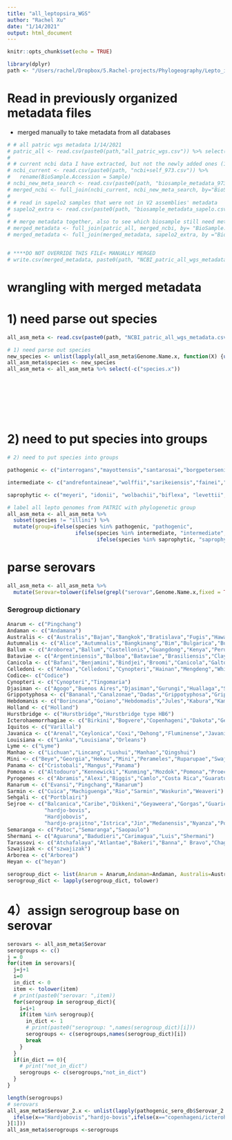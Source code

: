 ```yaml
---
title: "all_leptopsira_WGS"
author: "Rachel Xu"
date: "1/14/2021"
output: html_document
---
```


```r
knitr::opts_chunk$set(echo = TRUE)
```


```r
library(dplyr)
path <- "/Users/rachel/Dropbox/5.Rachel-projects/Phylogeography/Lepto_information_V3/assemblies/"

```

# Read in previously organized metadata files
- merged manually to take metadata from all databases
```r
# # all patric wgs metadata 1/14/2021
# patric_all <- read.csv(paste0(path,"all_patric_wgs.csv")) %>% select(c("Genome.Name",	"Serovar",		"BioSample.Accession",	"Sequencing.Centers",	"Sequencing.Platform",	"Sequencing.Depth",	"GC.Content",	"Isolation.Source",	"Isolation.Country",	"Geographic.Location",	"Host.Name",	"Collection.Date",	"species",	"group",))
# 
# # current ncbi data I have extracted, but not the newly added ones (1/14/2021)
# ncbi_current <- read.csv(paste0(path, "ncbi+self_973.csv")) %>% 
#   rename(BioSample.Accession = Sample)
# ncbi_new_meta_search <- read.csv(paste0(path, "biosample_metadata_973.csv"))
# merged_ncbi <- full_join(ncbi_current, ncbi_new_meta_search, by="BioSample.Accession")
# 
# # read in sapelo2 samples that were not in V2 assemblies' metadata
# sapelo2_extra <- read.csv(paste0(path, "biosample_metadata_sapelo.csv"))
# 
# # merge metadata together, also to see which biosample still need metadata 
# merged_metadata <- full_join(patric_all, merged_ncbi, by= "BioSample.Accession")
# merged_metadata <- full_join(merged_metadata, sapelo2_extra, by ="BioSample.Accession")


# ****DO NOT OVERRIDE THIS FILE< MANUALLY MERGED
# write.csv(merged_metadata, paste0(path, "NCBI_patric_all_wgs_metadata.csv"))

```


# wrangling with merged metadata 

# 1) need parse out species
```r

all_asm_meta <- read.csv(paste0(path, "NCBI_patric_all_wgs_metadata.csv"))

# 1) need parse out species
new_species <- unlist(lapply(all_asm_meta$Genome.Name.x, function(X) {unlist(strsplit(X, " " ))[2]}))
all_asm_meta$species <- new_species
all_asm_meta <- all_asm_meta %>% select(-c("species.x"))









```

# 2) need to put species into groups
```r

# 2) need to put species into groups

pathogenic <- c("interrogans","mayottensis","santarosai","borgpetersenii","dzianensis","alstonii", "adleri","noguchii", "kirschneri", "barantonii", "weilii","putramalaysiae","alexanderi","gomenensis","kmetyi","yasudae","elllisii","adleri","stimsonii","kmetyi", "alstoni")

intermediate <- c("andrefontaineae","wolffii","sarikeiensis","fainei","selangorensis","inadai","dzoumogneensis","fluminis","licerasiae","koniamboensis","fletcheri","langatensis","semungkisensis","perolatii","neocaledonica","haakeii","saintgironsiae","hartskeerlii","johnsonii","venezuelensis", "broomii")

saprophytic <- c("meyeri", "idonii", "wolbachii","biflexa", "levettii", "brenneri", "ilyithenensis", "bandrabouensis", "bouyouniensis", "mtsangambouensis", "jelokensis", "congkakensis", "kemamanensis", "ognonensis", "perdikensis", "montravelensis", "bourretii", "noumeaensis", "kanakyensis", "vanthielii")

# label all lepto genomes from PATRIC with phylogenetic group              
all_asm_meta <- all_asm_meta %>% 
  subset(species != "illini") %>% 
  mutate(group=ifelse(species %in% pathogenic, "pathogenic", 
                      ifelse(species %in% intermediate, "intermediate", 
                             ifelse(species %in% saprophytic, "saprophytic", "unknown")))) 

```


# parse serovars
```r

all_asm_meta <- all_asm_meta %>%
  mutate(Serovar=tolower(ifelse(grepl("serovar",Genome.Name.x,fixed = TRUE), unlist(lapply(Genome.Name.x,function(x) {unlist(strsplit(x," "))[match("serovar", unlist(strsplit(x," ")))+1]})), Serovar.x)))  

```

### Serogroup dictionary
```r

Anarum <- c("Pingchang")
Andaman <- c("Andamana")
Australis <- c("Australis","Bajan","Bangkok","Bratislava","Fugis","Hawain","Jalna","Lora","Muenchen","Nicaragua","Peruviana","Pina","Ramisi","Rushan","Soteropolitana")
Autumnalis <- c("Alice","Autumnalis","Bangkinang","Bim","Bulgarica","Butembo","Carlos","Erinaceiauriti","Fortbragg","Lambwe","Mooris","Mujunkumi","Nanla","Rachmati","Srebarna","Sumatrana","Weerasinghe")
Ballum <- c("Aroborea","Ballum","Castellonis","Guangdong","Kenya","Peru","Sichuan")
Bataviae <- c("Argentiniensis","Balboa","Bataviae","Brasiliensis","Claytoni","Djatzi","Kobbe","Losbanos","Paidjan","Rioja","Santarosa","Waimea")
Canicola <- c("Bafani","Benjamini","Bindjei","Broomi","Canicola","Galtoni","Jonsis","Kamituga","Kuwait","Malaya","Manilae","Portlandvere","Qunjian","Schueffneri","Sumneri")
Celledoni <- c("Anhoa","Celledoni","Cynopteri","Hainan","Mengdeng","Whitcombi")
Codice<- c("Codice")
Cynopteri <- c("Cynopteri","Tingomaria")
Djasiman <- c("Agogo","Buenos Aires","Djasiman","Gurungi","Huallaga","Sentot")
Grippotyphosa <- c("Bananal","Canalzonae","Dadas","Grippotyphosa","Grippotyphosa Type Duyster","Grippotyphosa Type Moskva","Honghe","Huanuco","Liangguang","Linhai","Muelleri","Ratnapura","Valbuzzi","Vanderhoedeni")
Hebdomanis <- c("Borincana","Goiano","Hebdomadis","Jules","Kabura","Kambale","Kremastos","Manzhuang","Maru","Medanensis","Nanding","Nona","Sanmartini","Worsfoldi")
Holland <- c("Holland")
Hurstbridge <- c("Hurstbridge","Hurstbridge type HB6")
Icterohaemorrhagiae <- c("Birkini","Bogvere","Copenhageni","Dakota","Gem","Hongchon","Honghe","Hualin","Icterohaemorrhagiae","Lai","Lai Type Langkawi","Liangshan","Mankarso","Monymusk","Mwogolo","Naam","Nanxi","Ndahambukuje","Ndambari","Smithi","Sokoine","Tonkini","Yeoncheon", "copenhageni/icterohaemorrhagiae")
Iquitos <- c("Varillal")
Javanica <- c("Arenal","Ceylonica","Coxi","Dehong","Fluminense","Javanica","Kalimantani","Mengla","Mengma","Mengrum","Menoni","Menrun","Poi","Sofia","Sorexjalna","Vargonicas","Yaan","Zhenkang")
Louisiana <- c("Lanka","Louisiana","Orleans")
Lyme <- c("Lyme")
Manhao <- c("Lichuan","Lincang","Lushui","Manhao","Qingshui")
Mini <- c("Beye","Georgia","Hekou","Mini","Perameles","Ruparupae","Swajizak","Tabaquite","Yunnan")
Panama <- c("Cristobali","Mangus","Panama")
Pomona <- c("Altodouro","Kennewicki","Kunming","Mozdok","Pomona","Proechimys","Tropica","Tsaratsovo")
Pyrogenes <- c("Abramis","Alexi","Biggis","Camlo","Costa Rica","Guaratuba","Hamptoni","Kwale","Manilae","Menglian","Myocastoris","Nigeria","Princestown","Pyrogenes","Robinsoni","Varela","Zanoni")
Ranarum <- c("Evansi","Pingchang","Ranarum")
Sarmin <- c("Cuica","Machiguenga","Rio","Sarmin","Waskurin","Weaveri")
Sehgali <- c("Portblairi")
Sejroe <- c("Balcanica","Caribe","Dikkeni","Geyaweera","Gorgas","Guaricura","Haemolytica","Hardjo","Hardjo type Bovis","Hardjo type Prajitno",
            "hardjo-bovis",
            "Hardjobovis",
            "hardjo-prajitno","Istrica","Jin","Medanensis","Nyanza","Polonica","Recreo","Ricardi","Roumanica","Saxkoebing","Sejroe","Trinidad","Unipertama","Wolffi")
Semaranga <- c("Patoc","Semaranga","Saopaulo")
Shermani <- c("Aguaruna","Badudieri","Carimagua","Luis","Shermani")
Tarassovi <- c("Atchafalaya","Atlantae","Bakeri","Banna"," Bravo","Chagres","Corredores","Darien","Gatuni","Gengma","Guidae","Kanana","Kaup","Kisuba","Langati","Malaysia","Mengpeng","Mogden","Moldaviae","Navet","Ningxia","Rama","Sulzerae","Tarassovi","Topaz","Tunis","Vughia","Yunxian")
Szwajizak <- c("szwajizak")
Arborea <- c("Arborea")
Heyan <- c("heyan")

serogroup_dict <- list(Anarum = Anarum,Andaman=Andaman, Australis=Australis,Autumnalis=Autumnalis,Ballum=Ballum,Bataviae=Bataviae, Canicola=Canicola,Celledoni=Celledoni,Codice=Codice,Cynopteri=Cynopteri,Djasiman=Djasiman,Grippotyphosa=Grippotyphosa,Hebdomanis=Hebdomanis,Holland=Holland,Hurstbridge=Hurstbridge,Icterohaemorrhagiae=Icterohaemorrhagiae,Iquitos=Iquitos,Javanica=Javanica,Louisiana=Louisiana,Lyme=Lyme,Manhao=Manhao,Mini=Mini,Panama=Panama,Pomona=Pomona,Pyrogenes=Pyrogenes,Ranarum=Ranarum,Sarmin=Sarmin,Sehgali=Sehgali,Sejroe=Sejroe,Semaranga=Semaranga,Shermani=Shermani,Tarassovi=Tarassovi,Szwajizak=Szwajizak, Arborea=Arborea,  Heyan = Heyan)
serogroup_dict <- lapply(serogroup_dict, tolower)


```


# 4）assign serogroup base on serovar
```r
serovars <- all_asm_meta$Serovar 
serogroups <- c()
j = 0
for(item in serovars){
  j=j+1
  i=0
  in_dict <- 0
  item <- tolower(item)
  # print(paste0("serovar: ",item))
  for(serogroup in serogroup_dict){
    i=i+1
    if(item %in% serogroup){
      in_dict <- 1
      # print(paste0("serogroup: ",names(serogroup_dict)[i]))
      serogroups <- c(serogroups,names(serogroup_dict)[i])
      break
    }
  }
  if(in_dict == 0){
    # print("not_in_dict")
    serogroups <- c(serogroups,"not_in_dict")
  }
}

length(serogroups)
# serovars
all_asm_meta$Serovar_2.x <- unlist(lapply(pathogenic_sero_db$Serovar_2.x, function(x){
  ifelse(x=="Hardjobovis","hardjo-bovis",ifelse(x=="copenhageni/icterohaemorrhagiae","copenhageni",tolower(x)))
}[1]))
all_asm_meta$serogroups <-serogroups


```